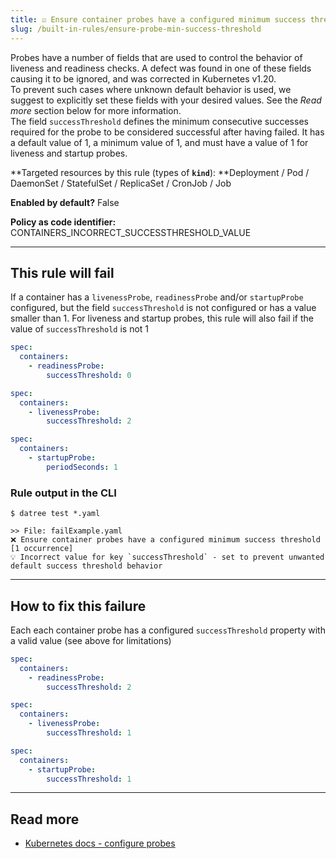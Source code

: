 ```yaml
---
title: ☑️ Ensure container probes have a configured minimum success threshold
slug: /built-in-rules/ensure-probe-min-success-threshold
---
```


Probes have a number of fields that are used to control the behavior of liveness and readiness checks. A defect was found in one of these fields causing it to be ignored, and was corrected in Kubernetes v1.20.  
To prevent such cases where unknown default behavior is used, we suggest to explicitly set these fields with your desired values. See the *Read more* section below for more information.  
The field `successThreshold` defines the minimum consecutive successes required for the probe to be considered successful after having failed. It has a default value of 1, a minimum value of 1, and must have a value of 1 for liveness and startup probes.

**Targeted resources by this rule (types of **`kind`**): **Deployment / Pod / DaemonSet / StatefulSet / ReplicaSet / CronJob / Job

**Enabled by default?** False

**Policy as code identifier:** CONTAINERS_INCORRECT_SUCCESSTHRESHOLD_VALUE

---

## This rule will fail

If a container has a `livenessProbe`, `readinessProbe` and/or `startupProbe` configured, but the field `successThreshold` is not configured or has a value smaller than 1. For liveness and startup probes, this rule will also fail if the value of `successThreshold` is not 1

```yaml
spec:
  containers:
    - readinessProbe:
        successThreshold: 0
```
```yaml
spec:
  containers:
    - livenessProbe:
        successThreshold: 2
```
```yaml
spec:
  containers:
    - startupProbe:
        periodSeconds: 1
```

### Rule output in the CLI

```terminal
$ datree test *.yaml

>> File: failExample.yaml
❌ Ensure container probes have a configured minimum success threshold [1 occurrence]
💡 Incorrect value for key `successThreshold` - set to prevent unwanted default success threshold behavior
```

---

## How to fix this failure

Each each container probe has a configured `successThreshold` property with a valid value (see above for limitations)

```yaml
spec:
  containers:
    - readinessProbe:
        successThreshold: 2
```
```yaml
spec:
  containers:
    - livenessProbe:
        successThreshold: 1
```
```yaml
spec:
  containers:
    - startupProbe:
        successThreshold: 1
```

---

## Read more

- [Kubernetes docs - configure probes](https://kubernetes.io/docs/tasks/configure-pod-container/configure-liveness-readiness-startup-probes/#configure-probes)
